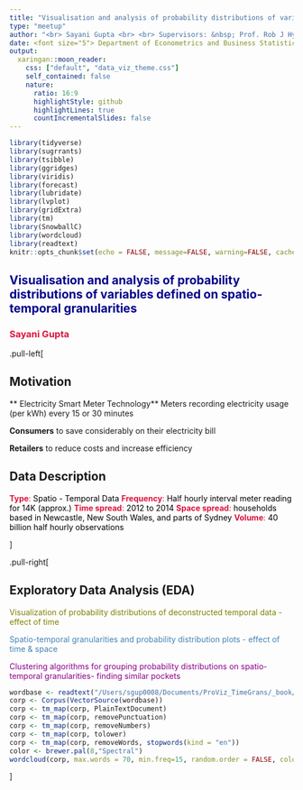 ```yaml
---
title: "Visualisation and analysis of probability distributions of variables defined on  spatio-temporal granularities"
type: "meetup"
author: "<br> Sayani Gupta <br> <br> Supervisors: &nbsp; Prof. Rob J Hyndman &nbsp; &nbsp; Prof. Dianne Cook &nbsp; &nbsp; Dr. Peter Toscas"
date: <font size="5"> Department of Econometrics and Business Statistics <br> February 28, 2019
output:
  xaringan::moon_reader:
    css: ["default", "data_viz_theme.css"]
    self_contained: false
    nature:
      ratio: 16:9
      highlightStyle: github
      highlightLines: true
      countIncrementalSlides: false
---
```


```r
library(tidyverse)
library(sugrrants)
library(tsibble)
library(ggridges)
library(viridis)
library(forecast)
library(lubridate)
library(lvplot)
library(gridExtra)
library(tm)
library(SnowballC)
library(wordcloud)
library(readtext)
knitr::opts_chunk$set(echo = FALSE, message=FALSE, warning=FALSE, cache=TRUE, dev.args=list(bg=grey(0.9), pointsize=8))
```


## <span style="color: DarkBlue"> Visualisation and analysis of probability distributions of variables defined on  spatio-temporal granularities

### <span style="color: Crimson"> Sayani Gupta

.pull-left[


## Motivation 

** Electricity Smart Meter Technology** Meters recording electricity usage (per kWh) every 15 or 30 minutes

**Consumers** to save considerably on their electricity bill 

**Retailers** to reduce costs and increase efficiency

## Data Description

<span style="color: Crimson"> **Type**:<span style="color: Black"> Spatio - Temporal Data
<span style="color: Crimson">**Frequency**:<span style="color: Black"> Half hourly interval meter reading for 14K (approx.)
<span style="color: Crimson">**Time spread**:<span style="color: Black"> 2012 to 2014
<span style="color: Crimson">**Space spread**: <span style="color: Black"> households based in Newcastle, New South Wales, and parts of Sydney
<span style="color: Crimson">**Volume**: <span style="color: Black"> 40 billion half hourly observations

]

.pull-right[

## Exploratory Data Analysis (EDA)

<span style="color: #808000"> Visualization of probability distributions of deconstructed temporal data - effect of time

<span style="color: #4682B4"> Spatio-temporal granularities and probability distribution plots -  effect of time & space

<span style="color: DarkMagenta"> Clustering algorithms for grouping probability distributions on spatio-temporal granularities- finding similar pockets


```r
wordbase <- readtext("/Users/sgup0008/Documents/ProViz_TimeGrans/_book/thesis_proviz.pdf")
corp <- Corpus(VectorSource(wordbase))
corp <- tm_map(corp, PlainTextDocument)
corp <- tm_map(corp, removePunctuation)
corp <- tm_map(corp, removeNumbers)
corp <- tm_map(corp, tolower)
corp <- tm_map(corp, removeWords, stopwords(kind = "en"))
color <- brewer.pal(8,"Spectral")
wordcloud(corp, max.words = 70, min.freq=15, random.order = FALSE, colors = color)
```
]
